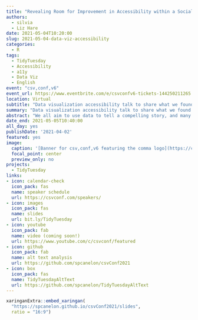 ```yaml
---
title: "Revealing Room for Improvement in Accessibility within a Social Media Data Visualization Learning Community"
authors:
  - silvia
  - Liz Hare
date: 2021-05-04T10:20:00
slug: 2021-05-04-data-viz-accessibility
categories:
  - R
tags:
  - TidyTuesday
  - Accessibility
  - a11y
  - Data Viz
  - English
event: "csv,conf,v6"
event_url: https://www.eventbrite.com/e/csvconfv6-tickets-144250211265
location: Virtual
subtitle: "Data visualization accessibility talk to share what we found after scraping alternative (alt) text from data viz shared on Twitter as part of the #TidyTuesday social project."
summary: "Data visualization accessibility talk to share what we found after scraping alternative (alt) text from data viz shared on Twitter as part of the #TidyTuesday social project."
abstract: "We all aim to use data to tell a compelling story, and many of us enjoy sharing how we got there by open-sourcing our code, but we don't always share our story with everyone. Even kind, supportive, and open communities like the #TidyTuesday R learning community on Twitter has a ways to go before the content shared can be accessible to everyone.<br><br>Lived experiences of blind R users tell us that most data visualizations shared for TidyTuesday are inaccessible to screen reading technology because they lack alternative text (i.e. alt text) descriptions. Our goal was to bring this hidden lack of accessibility to the surface by examining the alternative text accompanying data visualizations shared as part of the TidyTuesday social project.<br><br>We scraped the alternative text from 6,443 TidyTuesday images posted on Twitter between April 2, 2018 and January 31, 2021. The first image attached to each tweet was considered the primary image and was scraped for alternative text. Manual web inspection revealed the CSS class and HTML element corresponding to the primary image, as well as the attribute containing the alternative text. We used this information and the ROpenSci {RSelenium} package to scrape the alternative text. Our preliminary analysis found that only 2.4% of the images contained a text description entered by the tweet author compared to 84% which were described by default as 'Image.'<br><br>This small group of intentional alternative text descriptions had a median word count of 18 (range: 1-170), and a median character count of 83 (range: 8-788). As a reference point, Twitter allows 240 characters in a single tweet and 1,000 characters for image descriptions. This analysis was made possible thanks to a dataset of historical TidyTuesday tweet data collected using the ROpenSci {rtweet} package, and openly available in the [TidyTuesday GitHub repository](https://github.com/rfordatascience/tidytuesday).<br><br>We will present during Session 0 on May 4, 2021: [Crowdcast Link](crowdcast.io/e/csvconf6-0-session-0)"
date_end: 2021-05-05T10:40:00
all_day: yes
publishDate: '2021-04-02'
featured: yes
image:
  caption: '[Banner for csv,conf,v6 featuring the comma logo](https://csvconf.com/)'
  focal_point: center
  preview_only: no
projects:
  - TidyTuesday
links:
- icon: calendar-check
  icon_pack: fas
  name: speaker schedule
  url: https://csvconf.com/speakers/
- icon: images
  icon_pack: fas
  name: slides
  url: bit.ly/TidyTuesday
- icon: youtube
  icon_pack: fab
  name: video (coming soon!)
  url: https://www.youtube.com/c/csvconf/featured
- icon: github
  icon_pack: fab
  name: alt text analysis
  url: https://github.com/spcanelon/csvConf2021
- icon: box
  icon_pack: fas
  name: TidyTuesdayAltText
  url: https://github.com/spcanelon/TidyTuesdayAltText
---
```


```r
xaringanExtra::embed_xaringan(
  "https://spcanelon.github.io/csvConf2021/slides",
  ratio = "16:9")
```

